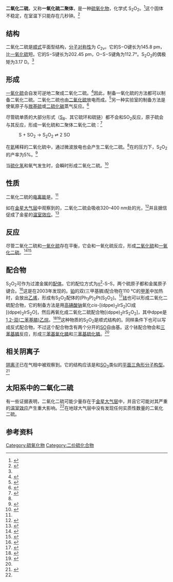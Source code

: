 {{chembox
| NameEn = Disulfur dioxide
| ImageFile = Disulfur-dioxide-2D-dimensions.png
| ImageName = structure of disulfur dioxide, S<sub>2</sub>O<sub>2</sub>
| ImageFile1 = Disulfur-dioxide-3D-vdW-A.png
| ImageName1 = [[space-filling_model|space-filling model]] of the disulfur dioxide molecule
| IUPACName = 
| OtherNames = 一氧化硫二聚体
|Section1={{Chembox Identifiers
| CASNo = 126885-21-0
| CASNo_Comment = <ref name=atm3>{{cite book|last1=Demaison|first1=Jean|last2=Vogt|first2=Jürgen|title=Asymmetric Top Molecules, Part 3|chapter-url=https://link.springer.com/content/pdf/10.1007%2F978-3-642-14145-4_258.pdf|series=Landolt–Börnstein: Group II Molecules and Radicals|doi=10.1007/978-3-642-14145-4_258|volume=29D3|year=2011|publisher=Springer|isbn=9783642141454|pages=492 |chapter=836. O<sub>2</sub>S<sub>2</sub> Disulfur dioxide}}</ref>
| ChemSpiderID = 
| PubChem = 145835224
| SMILES = O=[S][S]=O
| InChI = 1/O2S2/c1-3-4-2
| InChIKey = AXYLJRYHRATPSG-UHFFFAOYNA-N
  }}
|Section2={{Chembox Properties
| Formula = S<sub>2</sub>O<sub>2</sub>
| MolarMass = 96.1299
| Appearance = 气体
| Density = 
| Solubility = 
| SolubleOther = 
| MeltingPt = 
| BoilingPt = 
| Viscosity = 
  }}
|Section3={{Chembox Structure
| Coordination = 角形
| CrystalStruct =
| Dipole =
  }}
|Section7={{Chembox Hazards
| ExternalSDS =
| MainHazards = 有毒
| NFPA-H = 
| NFPA-F = 
| NFPA-R = 
| NFPA-S =
  }}
|Section8={{Chembox Related
| OtherCpds = [[四硫|四硫]]<br/>[[一氧化硫|SO]]<br />[[一氧化三硫|S<sub>3</sub>O]]<br/>[[一氧化二硫|S<sub>2</sub>O]]
  }}
}}
'''二氧化二硫'''，又称'''一氧化硫二聚体'''，是一种[[硫氧化物|硫氧化物]]，化学式 S<sub>2</sub>O<sub>2</sub>。<ref>{{cite book |editor1-first=Arnold F. |editor1-last=Holleman |editor2-first=Egon |editor2-last=Wiber |editor3-first=Nils |editor3-last=Wiberg |title=Inorganic Chemistry |chapter-url=https://books.google.com/books?id=Mtth5g59dEIC&pg=PA530 |year=2001 |publisher=Academic Press |page=530 |chapter=Oxides of sulfur |isbn=9780123526519 |access-date=2021-12-26 |archive-date=2021-12-26 |archive-url=https://web.archive.org/web/20211226091132/https://books.google.com/books?id=Mtth5g59dEIC&pg=PA530 }}</ref>这个固体不稳定，在室温下只能存在几秒钟。<ref>{{cite book|last=Mitchell|first=Stephen C. |title=Biological Interactions Of Sulfur Compounds|date=2004|publisher=CRC Press|isbn=9780203362525|page=7}}</ref>

==结构==
二氧化二硫是[[顺反异构|顺式]]平面型结构，[[分子对称性|分子对称性]]为 ''C''<sub>2v</sub>。它的S−O键长为145.8 pm，比[[一氧化硫|一氧化硫]]短。它的S−S键长为202.45 pm，O−S−S键角为112.7°。S<sub>2</sub>O<sub>2</sub>的偶极矩为3.17 D。<ref name = lovas />

==形成==
[[一氧化硫|一氧化硫]]会自发可逆地二聚成二氧化二硫。<ref name =lovas>{{cite journal | doi = 10.1063/1.1681015 | volume=60 | title=Spectroscopic studies of the SO<sub>2</sub> discharge system. II. Microwave spectrum of the SO dimer | year=1974 | journal=The Journal of Chemical Physics | page=5005 | last1 = Lovas | first1 = F. J.| issue=12 }}</ref>因此，制备一氧化硫的方法都可以制备二氧化二硫。二氧化二硫也由[[二氧化硫|二氧化硫]]放电而成。<ref name="Thorwirth">{{cite journal|last1=Thorwirth|first1=Sven|first2=P.|last2=Theulé|first3=C. A.|last3=Gottlieb|first4=H. S. P.|last4=Müller|first5=M. C.|last5=McCarthy|first6=P.|last6=Thaddeus|date=2006|title=Rotational spectroscopy of S<sub>2</sub>O: vibrational satellites, <sup>33</sup>S isotopomers, and the submillimeter-wave spectrum|pages=219–229|volume=795|issue=1–3|journal=Journal of Molecular Structure|url=http://hera.ph1.uni-koeln.de/~sthorwirth/pdf/s2o_JMSt_2006.pdf|doi=10.1016/j.molstruc.2006.02.055|bibcode=2006JMoSt.795..219T|access-date=2021-12-26|archive-date=2017-08-09|archive-url=https://web.archive.org/web/20170809085749/https://hera.ph1.uni-koeln.de/~sthorwirth/pdf/s2o_JMSt_2006.pdf}}</ref>另一种实验室的制备方法是使氧原子与[[羰基硫|羰基硫]]或[[二硫化碳|二硫化碳]]蒸气反应。<ref name="Cheng1999">{{cite journal|last1=Cheng|first1=Bing-Ming|first2=Wen-Ching|last2=Hung|year=1999|title=Photoionization efficiency spectrum and ionization energy of S<sub>2</sub>O<sub>2</sub>|journal=The Journal of Chemical Physics|volume=110|issue=1|page=188|issn=0021-9606|doi=10.1063/1.478094|bibcode=1999JChPh.110..188C}}</ref>

尽管硫单质的大部分形式（[[环八硫|S<sub>8</sub>]]、其它硫环和硫链）都不会和SO<sub>2</sub>反应，原子硫会与其反应，形成一氧化硫和二聚体二氧化二硫：<ref name="Murakami2003">{{cite journal|last1=Murakami|first1=Yoshinori |first2=Shouichi |last2=Onishi |first3=Takaomi |last3=Kobayashi |first4=Nobuyuki |last4=Fujii |first5=Nobuyasu |last5=Isshiki |first6=Kentaro |last6=Tsuchiya |first7=Atsumu |last7=Tezaki |first8=Hiroyuki |last8=Matsui|year=2003|title=High Temperature Reaction of S + SO<sub>2</sub> → SO + SO: Implication of S<sub>2</sub>O<sub>2</sub> Intermediate Complex Formation|journal=The Journal of Physical Chemistry A|volume=107|issue=50|pages=10996–11000|issn=1089-5639|doi=10.1021/jp030471i|bibcode=2003JPCA..10710996M }}</ref>
:S + SO<sub>2</sub> → S<sub>2</sub>O<sub>2</sub> ⇌ 2 SO

在[[氦|氦]]稀释的二氧化硫中，通过微波放电也会产生二氧化二硫。<ref name="Field2005"/>在{{cvt|0.1|mmHg|Pa}}的压力下，S<sub>2</sub>O<sub>2</sub>的产率为5%。<ref name="PujapandaBalaram">{{cite book|last1=Sahoo|first1=Balaram|last2=Nayak|first2=Nimai Charan|last3=Samantaray|first3=Asutosh|last4=Pujapanda|first4=Prafulla Kumar|title=Inorganic Chemistry|url=https://books.google.com/books?id=8KAemlQzOj8C|access-date=2013-05-16|publisher=PHI Learning|isbn=9788120343085|page=461|year=2012|archive-date=2021-12-26|archive-url=https://web.archive.org/web/20211226092636/https://books.google.com/books?id=8KAemlQzOj8C}}</ref>

当[[硫化氢|硫化氢]]和氧气发生{{le|闪光光解|Flash photolysis}}时，会瞬时形成二氧化二硫。<ref>{{cite book|last1=Compton|first1=R. G.|last2=Bamford|first2=C. H.|last3=Tipper|first3=C. F. H.|title=Reactions of Non-Metallic Inorganic Compounds|chapter-url=https://books.google.com/books?id=GwhMyI_tZO4C|series=Comprehensive Chemical Kinetics|year=1972|publisher=Elsevier|isbn=9780080868011|page=50|chapter=Oxidation of H<sub>2</sub>S|access-date=2021-12-26|archive-date=2021-12-26|archive-url=https://web.archive.org/web/20211226092537/https://books.google.com/books?id=GwhMyI_tZO4C}}</ref>

==性质==
二氧化二硫的[[电离能|电离能]]是{{val|9.93|0.02|u=eV}}。<ref name="Cheng1999"/>

如在[[金星大气层|金星大气层]]中观察到的，二氧化二硫会吸收320–400 nm处的光，<ref name="Frandsen2016">{{cite journal|title=Identification of OSSO as a near-UV absorber in the Venusian atmosphere|first1=B. N.|last1=Frandsen|first2=P. O.|last2=Wennberg|first3=H. G.|last3=Kjærgaard|year=2016|journal=Geophysical Research Letters|volume=43|issue=21|pages=11146–11155|doi=10.1002/2016GL070916|bibcode=2016GeoRL..4311146F|url=https://authors.library.caltech.edu/73255/1/Frandsen_et_al-2016-Geophysical_Research_Letters.pdf|doi-access=free|access-date=2021-12-26|archive-date=2018-07-19|archive-url=https://web.archive.org/web/20180719025942/https://authors.library.caltech.edu/73255/1/Frandsen_et_al-2016-Geophysical_Research_Letters.pdf}}</ref>并且据信促成了金星的[[温室效应|温室效应]]。<ref name="MyUser_Cbc.ca_November_11_2016c">{{cite web |url=http://www.cbc.ca/news/technology/rare-molecule-venus-weather-1.3843428 |title=Rare molecule on Venus may help explain planet's weather |website=CBC News |access-date=2016-11-11 |archive-date=2018-10-18 |archive-url=https://web.archive.org/web/20181018193845/https://www.cbc.ca/news/technology/rare-molecule-venus-weather-1.3843428 }}</ref>

==反应==
尽管二氧化二硫和[[一氧化硫|一氧化硫]]存在平衡，它会和一氧化硫反应，形成[[二氧化硫|二氧化硫]]和[[一氧化二硫|一氧化二硫]]。<ref name="Field2005">{{cite journal|last1=Field|first1=T. A.|first2=A. E.|last2=Slattery|first3=D. J.|last3=Adams|first4=D. D.|last4=Morrison|year=2005|title=Experimental observation of dissociative electron attachment to S<sub>2</sub>O and S<sub>2</sub>O<sub>2</sub> with a new spectrometer for unstable molecules|journal=Journal of Physics B: Atomic, Molecular and Optical Physics|volume=38|issue=3|pages=255–264|issn=0953-4075|doi=10.1088/0953-4075/38/3/009|url=http://www.qub.ac.uk/schools/SchoolofMathematicsandPhysics/ampr/tfield/reprint-eric1.pdf|bibcode=2005JPhB...38..255F|access-date=2013-05-13|archive-url=https://web.archive.org/web/20150924110541/http://www.qub.ac.uk/schools/SchoolofMathematicsandPhysics/ampr/tfield/reprint-eric1.pdf|archive-date=2015-09-24|url-status=dead}}</ref><ref name="Herron">{{cite journal|last1=Herron|first1=J. T.|first2=R. E.|last2=Huie|year=1980|title=Rate constants at 298 K for the reactions SO + SO + M → (SO)<sub>2</sub> + M and SO + (SO)<sub>2</sub> → SO<sub>2</sub> + S<sub>2</sub>O|journal=Chemical Physics Letters|volume=76|issue=2|pages=322–324|doi=10.1016/0009-2614(80)87032-1|bibcode=1980CPL....76..322H}}</ref>

==配合物==
S<sub>2</sub>O<sub>2</sub>可作为过渡金属的[[配体|配体]]。它的配位方式为[[哈普托数|''η''<sup>2</sup>]]-S–S，两个硫原子都和金属原子键合。<ref name="Halcrow1994">{{cite journal|last1=Halcrow|first1=Malcolm A.|first2=John C.|last2=Huffman|first3=George|last3=Christou|year=1994|title=Synthesis, Characterization, and Molecular Structure of the New S<sub>2</sub>O Complex Mo(S<sub>2</sub>O)(S<sub>2</sub>CNEt<sub>2</sub>)<sub>3</sub>·1/2Et<sub>2</sub>O|journal=Inorganic Chemistry|volume=33|issue=17|pages=3639–3644|issn=0020-1669|doi=10.1021/ic00095a005|url=http://www.chem.ufl.edu/~christou/group/ChristouGroupPapers/138%20Mo%20S2O%20full%20IC.pdf|access-date=2021-12-26|archive-date=2015-11-06|archive-url=https://web.archive.org/web/20151106083617/http://www.chem.ufl.edu/~christou/group/ChristouGroupPapers/138%20Mo%20S2O%20full%20IC.pdf}}</ref>这是在2003年发现的。[[铂|铂]]的双(三甲基膦){{le|氧化环硫乙烷|thiirane S-oxide}}配合物在110 °C的[[甲苯|甲苯]]中加热时，会放出[[乙烯|乙烯]]，形成有S<sub>2</sub>O<sub>2</sub>配体的(Ph<sub>3</sub>P)<sub>2</sub>Pt(S<sub>2</sub>O<sub>2</sub>)。<ref name="Lorenz1986">{{cite journal|last1=Lorenz|first1=Ingo-Peter|first2=Jürgen|last2=Kull|year=1986|title=Complex Stabilization of Disulfur Dioxide in the Fragmentation of Thiirane ''S''-Oxide on Bis(triphenylphosphane)platinum(0)|journal=Angewandte Chemie International Edition in English|volume=25|issue=3|pages=261–262|issn=0570-0833|doi=10.1002/anie.198602611}}</ref>[[铱|铱]]也可以形成二氧化二硫配合物，它的制备方法是用[[高碘酸钠|高碘酸钠]]氧化''cis''-[(dppe)<sub>2</sub>IrS<sub>2</sub>]Cl成[(dppe)<sub>2</sub>IrS<sub>2</sub>O]，然后再氧化成二氧化二硫配合物[(dppe)<sub>2</sub>IrS<sub>2</sub>O<sub>2</sub>]，其中dppe是[[1,2-双(二苯基膦)乙烷|1,2-双(二苯基膦)乙烷]]。<ref name="Schmid1975">{{cite journal|last1=Schmid|first1=Günter|first2=Günter|last2=Ritter|first3=Tony|last3=Debaerdemaeker|year=1975|title=Die Komplexchemie niederer Schwefeloxide. II. Schwefelmonoxid und Dischwefeldioxid als Komplexliganden|trans-title=The complex chemistry of lower sulfur oxides. II. Sulfur monoxide and disulfur dioxide as complex ligands|journal=Chemische Berichte|volume=108|issue=9|pages=3008–3013|issn=0009-2940|doi=10.1002/cber.19751080921}}</ref><ref name="Nagata">{{cite journal|last1=Nagata|first1=K.|first2=N.|last2=Takeda|first3=N.|last3=Tokitoh|year=2003|title=Unusual Oxidation of Dichalcogenido Complexes of Platinum|journal= Chemistry Letters|volume=32|issue=2|pages=170–171|issn=0366-7022|doi=10.1246/cl.2003.170}}</ref>这种物质的S<sub>2</sub>O<sub>2</sub>是顺式结构的。同样条件下也可以写成反式配合物，不过这个配合物含有两个分开的[[一氧化硫|SO]]自由基。这个铱配合物会和[[三苯基膦|三苯基膦]]反应，形成[[三苯基氧化膦|三苯基氧化膦]]和[[三苯基硫化膦|三苯基硫化膦]]。<ref name="Schmid1975"/>

==相关阴离子==
{{chem|S|2|O|2|−}} [[阴离子|阴离子]]已在气相中被观察到。它的结构应该是和[[三氧化硫|SO<sub>3</sub>]]类似的[[平面三角形分子构型|平面三角形分子构型]]。<ref name="Clements2002">{{cite journal|last=Clements|first=Todd G.|author2=Hans-Jürgen Deyerl|author3=Robert E. Continetti|year=2002|title=Dissociative Photodetachment Dynamics of {{chem|S|2|O|2|-}}|journal=The Journal of Physical Chemistry A|volume=106|issue=2|pages=279–284|issn=1089-5639|doi=10.1021/jp013329v|url=http://checont6.ucsd.edu/pdf/051.clements.2002.pdf|access-date=2013-05-13|bibcode=2002JPCA..106..279C|archive-date=2012-07-14|archive-url=https://wayback.archive-it.org/all/20120714025158/http://checont6.ucsd.edu/pdf/051.clements.2002.pdf}}</ref>

== 太阳系中的二氧化二硫 ==
有一些证据表明，二氧化二硫可能少量存在于[[金星大气层|金星大气层]]中，并且它可能对其严重的[[温室效应|温室效应]]产生重大影响。<ref name="Frandsen2016"/>在地球大气层中没有发现任何实质性数量的二氧化二硫。

==参考资料==
{{Reflist|30em}}
{{氧化物}}

[[Category:硫氧化物|Category:硫氧化物]]
[[Category:二价硫化合物|Category:二价硫化合物]]
